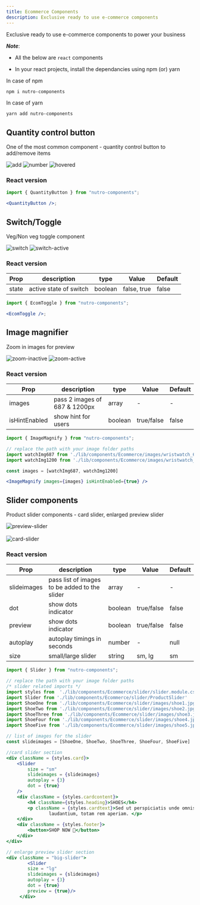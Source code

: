 ```yaml
---
title: Ecommerce Components
description: Exclusive ready to use e-commerce components
---
```


Exclusive ready to use e-commerce components to power your business

_**Note**_:

- All the below are `react` components

- In your react projects, install the dependancies using npm (or) yarn

In case of npm

```bash
npm i nutro-components
```

In case of yarn

```bash
yarn add nutro-components
```

## Quantity control button

One of the most common component - quantity control button to add/remove items

<img src="./images/ecommerce/add.png" alt="add" />
<img src="./images/ecommerce/number.png" alt="number" />
<img src="./images/ecommerce/hovered.png" alt="hovered" />


### React version

```jsx
import { QuantityButton } from "nutro-components";

<QuantityButton />;
```

## Switch/Toggle

Veg/Non veg toggle component

<img src="./images/ecommerce/switch.png" alt="switch" />
<img src="./images/ecommerce/switch-active.png" alt="switch-active" />


### React version

| Prop  | description            | type    | Value       | Default |
| ----- | ---------------------- | ------- | ----------- | ------- |
| state | active state of switch | boolean | false, true | false   |

```jsx
import { EcomToggle } from "nutro-components";

<EcomToggle />;
```

## Image magnifier

Zoom in images for preview

<img src="./images/ecommerce/watch.png" alt="zoom-inactive" />
<img src="./images/ecommerce/zoom.png" alt="zoom-active" />


### React version

| Prop          | description                   | type    | Value      | Default |
| ------------- | ----------------------------- | ------- | ---------- | ------- |
| images        | pass 2 images of 687 & 1200px | array   | -          | -       |
| isHintEnabled | show hint for users           | boolean | true/false | false   |

```jsx
import { ImageMagnify } from "nutro-components";

// replace the path with your image folder paths
import watchImg687 from './lib/components/Ecommerce/images/wristwatch_687.jpeg';
import watchImg1200 from './lib/components/Ecommerce/images/wristwatch_1200.jpeg';

const images = [watchImg687, watchImg1200]

<ImageMagnify images={images} isHintEnabled={true} />

```

## Slider components

Product slider components - card slider, enlarged preview slider

<img src="./images/ecommerce/preview-slider.png" alt="preview-slider" />
<br />
<br />
<img src="./images/ecommerce/card-slider.png" alt="card-slider" />


### React version

| Prop        | description                                   | type    | Value      | Default |
| ----------- | --------------------------------------------- | ------- | ---------- | ------- |
| slideimages | pass list of images to be added to the slider | array   | -          | -       |
| dot         | show dots indicator                           | boolean | true/false | false   |
| preview     | show dots indicator                           | boolean | true/false | false   |
| autoplay    | autoplay timings in seconds                   | number  | -          | null    |
| size        | small/large slider                            | string  | sm, lg     | sm      |

```jsx
import { Slider } from "nutro-components";

// replace the path with your image folder paths
/* slider related imports */
import styles from  './lib/components/Ecommerce/slider/slider.module.css'
import Slider from './lib/components/Ecommerce/slider/ProductSlider'
import ShoeOne from './lib/components/Ecommerce/slider/images/shoe1.jpg'
import ShoeTwo from './lib/components/Ecommerce/slider/images/shoe2.jpg'
import ShoeThree from './lib/components/Ecommerce/slider/images/shoe3.jpg'
import ShoeFour from './lib/components/Ecommerce/slider/images/shoe4.jpg'
import ShoeFive from './lib/components/Ecommerce/slider/images/shoe5.jpg'

// list of images for the slider
const slideimages = [ShoeOne, ShoeTwo, ShoeThree, ShoeFour, ShoeFive]

//card slider section
<div className = {styles.card}>
    <Slider
        size = "sm"
        slideimages = {slideimages}
        autoplay = {3}
        dot = {true}
    />
    <div className = {styles.cardcontent}>
        <h4 className={styles.heading}>SHOES</h4>
        <p className = {styles.cardtext}>Sed ut perspiciatis unde omnis iste natus sit voluptatem accusantium doloremque
                laudantium, totam rem aperiam. </p>
    </div>
    <div className = {styles.footer}>
        <button>SHOP NOW 🥾</button>
    </div>
</div>

// enlarge preview slider section
<div className = "big-slider">
        <Slider
        size = "lg"
        slideimages = {slideimages}
        autoplay = {3}
        dot = {true}
        preview = {true}/>
     </div>
```
